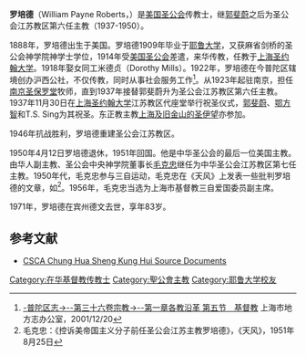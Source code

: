 '''罗培德'''（William Payne Roberts，{{bd|1888年||1971年|}}）是[[美国圣公会|美国圣公会]]传教士，继[[郭斐蔚|郭斐蔚]]之后为圣公会江苏教区第六任主教（1937-1950）。

1888年，罗培德出生于美国。罗培德1909年毕业于[[耶鲁大学|耶鲁大学]]，又获麻省剑桥的圣公会神学院神学士学位，1914年受[[美国圣公会|美国圣公会]]差遣，来华传教，任教于[[上海圣约翰大学|上海圣约翰大学]]。1918年娶女同工米德贞（Dorothy Mills）。1922年，罗培德在今普陀区辖境创办沪西公社，不仅传教，同时从事社会服务工作<ref>[http://www.shtong.gov.cn/Newsite/node2/node4/node2249/putuo/node41953/node41955/node41957/userobject1ai27509.html -普陀区志->--第三十六卷宗教->--第一章各教沿革 第五节　基督教] {{Wayback|url=http://www.shtong.gov.cn/Newsite/node2/node4/node2249/putuo/node41953/node41955/node41957/userobject1ai27509.html |date=20160426020000 }}上海市地方志办公室，2001/12/20</ref>。从1923年起驻南京，担任[[南京圣保罗堂|南京圣保罗堂]]牧师，直到1937年接替郭斐蔚升为圣公会江苏教区第六任主教。1937年11月30日在[[上海圣约翰大学|上海圣约翰大学]]江苏教区代座堂举行祝圣仪式，[[郭斐蔚|郭斐蔚]]、[[鄂方智|鄂方智]]和T.S. Sing为其祝圣。东正教主教[[上海及旧金山的圣伊望|上海及旧金山的圣伊望]]亦参加。

1946年抗战胜利，罗培德重建圣公会江苏教区。

1950年4月12日罗培德退休，1951年回国。他是中华圣公会的最后一位美国主教。由华人副主教、圣公会中央神学院董事长[[毛克忠|毛克忠]]继任为中华圣公会江苏教区第七任主教。1950年代，毛克忠参与三自运动，毛克忠在《天风》上发表一些批判罗培德的文章，如<ref>毛克忠：《控诉美帝国主义分子前任圣公会江苏主教罗培德》，《天风》，1951年8月25日</ref>。1956年，毛克忠当选为上海市基督教三自爱国委员副主席。

1971年，罗培德在宾州德文去世，享年83岁。

== 参考文献 ==
* [https://web.archive.org/web/20110719083246/http://www.ttc.edu.sg/csca/skh/ CSCA Chung Hua Sheng Kung Hui Source Documents]
{{中国圣公会主教}}
{{南京基督教传教士}}
{{上海基督教传教士}}
{{DEFAULTSORT:Roberts, William Payne}}
[[Category:在华基督教传教士|Category:在华基督教传教士]]
[[Category:聖公會主教|Category:聖公會主教]]
[[Category:耶鲁大学校友|Category:耶鲁大学校友]]